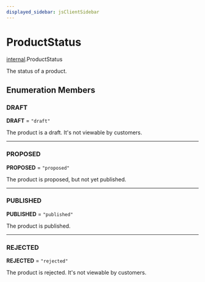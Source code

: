 ```yaml
---
displayed_sidebar: jsClientSidebar
---
```



# ProductStatus

[internal](../../modules/internal.mdx).ProductStatus

The status of a product.

## Enumeration Members

### DRAFT

 **DRAFT** = ``"draft"``

The product is a draft. It's not viewable by customers.

___

### PROPOSED

 **PROPOSED** = ``"proposed"``

The product is proposed, but not yet published.

___

### PUBLISHED

 **PUBLISHED** = ``"published"``

The product is published.

___

### REJECTED

 **REJECTED** = ``"rejected"``

The product is rejected. It's not viewable by customers.
